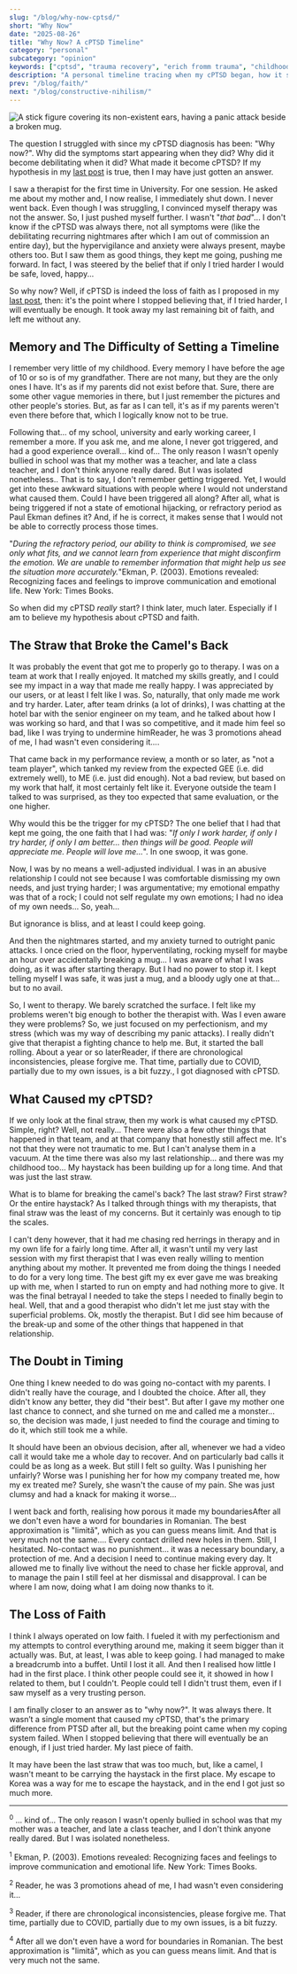 ```yaml
---
slug: "/blog/why-now-cptsd/"
short: "Why Now"
date: "2025-08-26"
title: "Why Now? A cPTSD Timeline"
category: "personal"
subcategory: "opinion"
keywords: ["cptsd", "trauma recovery", "erich fromm trauma", "childhood neglect", "emotional flashbacks", "emotional hijacking", "refractory period effects in trauma", "loss of faith", "complex ptsd", "burnout", "abusive relationships", "therapy", "panic attacks", "boundaries", "emotional regulation", "mother wound", "father wound", "mental health timeline", "stages in therapy"]
description: "A personal timeline tracing when my cPTSD began, how it showed up, and how it finally pushed me to build some real self-awareness."
prev: "/blog/faith/"
next: "/blog/constructive-nihilism/"
---
```



![A stick figure covering its non-existent ears, having a panic attack beside a broken mug.](../../images/shatter.jpeg)

The question I struggled with since my cPTSD diagnosis has been: "Why now?". Why did the symptoms start appearing when they did? Why did it become debilitating when it did? What made it become cPTSD? If my hypothesis in my [last post](/blog/faith/) is true, then I may have just gotten an answer.

I saw a therapist for the first time in University. For one session. He asked me about my mother and, I now realise, I immediately shut down. I never went back. Even though I was struggling, I convinced myself therapy was not the answer. So, I just pushed myself further. I wasn't "_that bad_"... I don't know if the cPTSD was always there, not all symptoms were (like the debilitating recurring nightmares after which I am out of commission an entire day), but the hypervigilance and anxiety were always present, maybe others too. But I saw them as good things, they kept me going, pushing me forward. In fact, I was steered by the belief that if only I tried harder I would be safe, loved, happy...

So why now? Well, if cPTSD is indeed the loss of faith as I proposed in my [last post](/blog/faith/), then: it's the point where I stopped believing that, if I tried harder, I will eventually be enough. It took away my last remaining bit of faith, and left me without any.

## Memory and The Difficulty of Setting a Timeline

I remember very little of my childhood. Every memory I have before the age of 10 or so is of my grandfather. There are not many, but they are the only ones I have. It's as if my parents did not exist before that. Sure, there are some other vague memories in there, but I just remember the pictures and other people's stories. But, as far as I can tell, it's as if my parents weren't even there before that, which I logically know not to be true.

Following that... of my school, university and early working career, I remember a more. If you ask me, and me alone, I never got triggered, and had a good experience overall<Footnote presentation="0">... kind of... The only reason I wasn't openly bullied in school was that my mother was a teacher, and late a class teacher, and I don't think anyone really dared. But I was isolated nonetheless.</Footnote>. That is to say, I don't remember getting triggered. Yet, I would get into these awkward situations with people where I would not understand what caused them. Could I have been triggered all along? After all, what is being triggered if not a state of emotional hijacking, or refractory period as Paul Ekman defines it? And, if he is correct, it makes sense that I would not be able to correctly process those times. 

"_During the refractory period, our ability to think is compromised, we see only what fits, and we cannot learn from experience that might disconfirm the emotion. We are unable to remember information that might help us see the situation more accurately._"<Footnote presentation="1">Ekman, P. (2003). Emotions revealed: Recognizing faces and feelings to improve communication and emotional life. New York: Times Books.</Footnote>

So when did my cPTSD _really_ start? I think later, much later. Especially if I am to believe my hypothesis about cPTSD and faith.

## The Straw that Broke the Camel's Back

It was probably the event that got me to properly go to therapy. I was on a team at work that I really enjoyed. It matched my skills greatly, and I could see my impact in a way that made me really happy. I was appreciated by our users, or at least I felt like I was. So, naturally, that only made me work and try harder. Later, after team drinks (a lot of drinks), I was chatting at the hotel bar with the senior engineer on my team, and he talked about how I was working so hard, and that I was so competitive, and it made him feel so bad, like I was trying to undermine him<Footnote presentation="2">Reader, he was 3 promotions ahead of me, I had wasn't even considering it...</Footnote>. 

That came back in my performance review, a month or so later, as "not a team player", which tanked my review from the expected GEE (i.e. did extremely well), to ME (i.e. just did enough). Not a bad review, but based on my work that half, it most certainly felt like it. Everyone outside the team I talked to was surprised, as they too expected that same evaluation, or the one higher.

Why would this be the trigger for my cPTSD? The one belief that I had that kept me going, the one faith that I had was: "_If only I work harder, if only I try harder, if only I am better... then things will be good. People will appreciate me. People will love me..._". In one swoop, it was gone. 

Now, I was by no means a well-adjusted individual. I was in an abusive relationship I could not see because I was comfortable dismissing my own needs, and just trying harder; I was argumentative; my emotional empathy was that of a rock; I could not self regulate my own emotions; I had no idea of my own needs... So, yeah...

But ignorance is bliss, and at least I could keep going. 

And then the nightmares started, and my anxiety turned to outright panic attacks. I once cried on the floor, hyperventilating, rocking myself for maybe an hour over accidentally breaking a mug... I was aware of what I was doing, as it was after starting therapy. But I had no power to stop it. I kept telling myself I was safe, it was just a mug, and a bloody ugly one at that... but to no avail.

So, I went to therapy. We barely scratched the surface. I felt like my problems weren't big enough to bother the therapist with. Was I even aware they were problems? So, we just focused on my perfectionism, and my stress (which was my way of describing my panic attacks). I really didn't give that therapist a fighting chance to help me. But, it started the ball rolling. About a year or so later<Footnote presentation="3">Reader, if there are chronological inconsistencies, please forgive me. That time, partially due to COVID, partially due to my own issues, is a bit fuzzy.</Footnote>, I got diagnosed with cPTSD.

## What Caused my cPTSD?

If we only look at the final straw, then my work is what caused my cPTSD. Simple, right? Well, not really... There were also a few other things that happened in that team, and at that company that honestly still affect me. It's not that they were not traumatic to me. But I can't analyse them in a vacuum. At the time there was also my last relationship... and there was my childhood too... My haystack has been building up for a long time. And that was just the last straw. 

What is to blame for breaking the camel's back? The last straw? First straw? Or the entire haystack? As I talked through things with my therapists, that final straw was the least of my concerns. But it certainly was enough to tip the scales.

I can't deny however, that it had me chasing red herrings in therapy and in my own life for a fairly long time. After all, it wasn't until my very last session with my first therapist that I was even really willing to mention anything about my mother. It prevented me from doing the things I needed to do for a very long time. The best gift my ex ever gave me was breaking up with me, when I started to run on empty and had nothing more to give. It was the final betrayal I needed to take the steps I needed to finally begin to heal. Well, that and a good therapist who didn't let me just stay with the superficial problems. Ok, mostly the therapist. But I did see him because of the break-up and some of the other things that happened in that relationship.

## The Doubt in Timing

One thing I knew needed to do was going no-contact with my parents. I didn't really have the courage, and I doubted the choice. After all, they didn't know any better, they did "their best". But after I gave my mother one last chance to connect, and she turned on me and called me a monster... so, the decision was made, I just needed to find the courage and timing to do it, which still took me a while.

It should have been an obvious decision, after all, whenever we had a video call it would take me a whole day to recover. And on particularly bad calls it could be as long as a week. But still I felt so guilty. Was I punishing her unfairly? Worse was I punishing her for how my company treated me, how my ex treated me? Surely, she wasn't the cause of my pain. She was just clumsy and had a knack for making it worse...

I went back and forth, realising how porous it made my boundaries<Footnote presentation="4">After all we don't even have a word for boundaries in Romanian. The best approximation is "limită", which as you can guess means limit. And that is very much not the same.</Footnote>... Every contact drilled new holes in them. Still, I hesitated. No-contact was no punishment... it was a necessary boundary, a protection of me. And a decision I need to continue making every day. It allowed me to finally live without the need to chase her fickle approval, and to manage the pain I still feel at her dismissal and disapproval. I can be where I am now, doing what I am doing now thanks to it.

## The Loss of Faith

I think I always operated on low faith. I fueled it with my perfectionism and my attempts to control everything around me, making it seem bigger than it actually was. But, at least, I was able to keep going. I had managed to make a breadcrumb into a buffet. Until I lost it all. And then I realised how little I had in the first place. I think other people could see it, it showed in how I related to them, but I couldn't. People could tell I didn't trust them, even if I saw myself as a very trusting person.

I am finally closer to an answer as to "why now?". It was always there. It wasn’t a single moment that caused my cPTSD, that's the primary difference from PTSD after all, but the breaking point came when my coping system failed. When I stopped believing that there will eventually be an enough, if I just tried harder. My last piece of faith.

It may have been the last straw that was too much, but, like a camel, I wasn't meant to be carrying the haystack in the first place. My escape to Korea was a way for me to escape the haystack, and in the end I got just so much more.

<AuthorCard />

---

<sup>0</sup> ... kind of... The only reason I wasn't openly bullied in school was that my mother was a teacher, and late a class teacher, and I don't think anyone really dared. But I was isolated nonetheless.

<sup>1</sup> Ekman, P. (2003). Emotions revealed: Recognizing faces and feelings
to improve communication and emotional life. New York: Times Books.

<sup>2</sup> Reader, he was 3 promotions ahead of me, I had wasn't even considering it...

<sup>3</sup> Reader, if there are chronological inconsistencies, please forgive me.
That time, partially due to COVID, partially due to my own issues, is a bit fuzzy.

<sup>4</sup> After all we don't even have a word for boundaries in Romanian. The
best approximation is "limită", which as you can guess means limit. And that is very
much not the same.